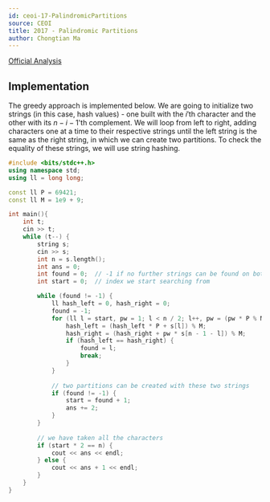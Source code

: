 ```yaml
---
id: ceoi-17-PalindromicPartitions
source: CEOI
title: 2017 - Palindromic Partitions
author: Chongtian Ma
---
```


[Official Analysis](https://csacademy.com/contest/ceoi-2017-day-2/task/palindromic-partitions/solution/)

## Implementation

The greedy approach is implemented below. We are going to initialize two strings (in this case, hash values) - one built with the $i'$th character and the other with its $n - i - 1$'th complement. We will loop from left to right, adding characters one at a time to their respective strings until the left string is the same as the right string, in which we can create two partitions. To check the equality of these strings, we will use string hashing.

<LanguageSection>

<CPPSection>

```cpp
#include <bits/stdc++.h>
using namespace std;
using ll = long long;

const ll P = 69421;
const ll M = 1e9 + 9;

int main(){
	int t; 
	cin >> t;
	while (t--) {
		string s; 
		cin >> s;
		int n = s.length();
		int ans = 0;
		int found = 0;  // -1 if no further strings can be found on both side
		int start = 0;  // index we start searching from

		while (found != -1) {
			ll hash_left = 0, hash_right = 0;
			found = -1;
			for (ll l = start, pw = 1; l < n / 2; l++, pw = (pw * P % M)) {
				hash_left = (hash_left * P + s[l]) % M;
				hash_right = (hash_right + pw * s[n - 1 - l]) % M;
				if (hash_left == hash_right) {
					found = l;
					break;
				}
			}
			
			// two partitions can be created with these two strings
			if (found != -1) {
				start = found + 1;
				ans += 2;
			}
		}
							
		// we have taken all the characters
		if (start * 2 == n) {
			cout << ans << endl;
		} else {
			cout << ans + 1 << endl;
		}
	}
}

```

</CPPSection>

</LanguageSection>
